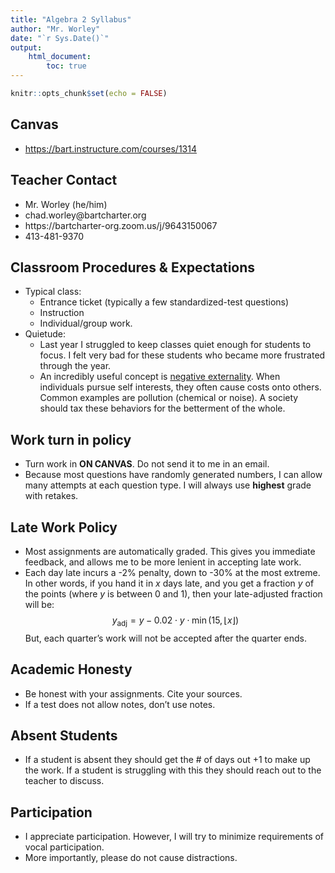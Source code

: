 ```yaml
---
title: "Algebra 2 Syllabus"
author: "Mr. Worley"
date: "`r Sys.Date()`"
output: 
    html_document:
        toc: true
---
```


```r
knitr::opts_chunk$set(echo = FALSE)
```

## Canvas

* [https://bart.instructure.com/courses/1314](https://bart.instructure.com/courses/1314)

## Teacher Contact

* Mr. Worley (he/him)
* chad.worley@bartcharter.org
* https://bartcharter-org.zoom.us/j/9643150067
* 413-481-9370

## Classroom Procedures & Expectations

* Typical class:
    * Entrance ticket (typically a few standardized-test questions)
    * Instruction
    * Individual/group work.
* Quietude:
    * Last year I struggled to keep classes quiet enough for students to focus. I felt very bad for these students who became more frustrated through the year.
    * An incredibly useful concept is [negative externality](https://en.wikipedia.org/wiki/Externality). When individuals pursue self interests, they often cause costs onto others. Common examples are pollution (chemical or noise). A society should tax these behaviors for the betterment of the whole.

## Work turn in policy

* Turn work in **ON CANVAS**. Do not send it to me in an email. 
* Because most questions have randomly generated numbers, I can allow many attempts at each question type. I will always use **highest** grade with retakes.

## Late Work Policy

* Most assignments are automatically graded. This gives you immediate feedback, and allows me to be more lenient in accepting late work.
* Each day late incurs a -2% penalty, down to -30% at the most extreme. In other words, if you hand it in $x$ days late, and you get a fraction $y$ of the points (where $y$ is between 0 and 1), then your late-adjusted fraction will be:
$$y_{\mathrm{adj}} = y-0.02 \cdot y\cdot \min(15,\,\lfloor x \rfloor)$$
But, each quarter's work will not be accepted after the quarter ends.

## Academic Honesty

* Be honest with your assignments. Cite your sources.
* If a test does not allow notes, don't use notes.

## Absent Students

* If a student is absent they should get the # of days out +1 to make up the work. If a student is struggling with this they should reach out to the teacher to discuss.

## Participation

* I appreciate participation. However, I will try to minimize requirements of vocal participation.
* More importantly, please do not cause distractions.

